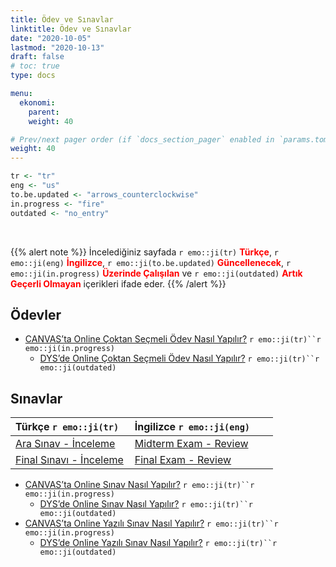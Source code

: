 ```yaml
---
title: Ödev ve Sınavlar
linktitle: Ödev ve Sınavlar
date: "2020-10-05"
lastmod: "2020-10-13"
draft: false
# toc: true
type: docs

menu:
  ekonomi:
    parent: 
    weight: 40

# Prev/next pager order (if `docs_section_pager` enabled in `params.toml`)
weight: 40
---
```


```r
tr <- "tr"
eng <- "us"
to.be.updated <- "arrows_counterclockwise"
in.progress <- "fire"
outdated <- "no_entry"
```

<br>

{{% alert note %}}
İncelediğiniz sayfada `r emo::ji(tr)` <font color="red">**Türkçe**</font>, `r emo::ji(eng)` <font color="red">**İngilizce**</font>, `r emo::ji(to.be.updated)` <font color="red">**Güncellenecek**</font>, `r emo::ji(in.progress)` <font color="red">**Üzerinde Çalışılan**</font> ve `r emo::ji(outdated)` <font color="red">**Artık Geçerli Olmayan**</font> içerikleri ifade eder.
{{% /alert %}}

## Ödevler
- [CANVAS'ta Online Çoktan Seçmeli Ödev Nasıl Yapılır?]() `r emo::ji(tr)``r emo::ji(in.progress)`
    - [DYS'de Online Çoktan Seçmeli Ödev Nasıl Yapılır?](https://www.youtube.com/watch?v=OOqC0JrtOaI&feature=youtu.be) `r emo::ji(tr)``r emo::ji(outdated)`

## Sınavlar
| Türkçe `r emo::ji(tr)` | İngilizce `r emo::ji(eng)` |
| :--------------------- | :------------------------- |
| [Ara Sınav - İnceleme](`r paste0(ekonomi.path, "Ekonomi - Ara Sinav Inceleme (Kara).pdf")`) | [Midterm Exam - Review](`r paste0(economics.path, "Economics - Midterm Exam Review (Kara).pdf")`) |
| [Final Sınavı - İnceleme](`r paste0(ekonomi.path, "Ekonomi - Final Sinavi Inceleme (Kara).pdf")`) | [Final Exam - Review](`r paste0(economics.path, "Economics - Final Exam Review (Kara).pdf")`) |

- [CANVAS'ta Online Sınav Nasıl Yapılır?]() `r emo::ji(tr)``r emo::ji(in.progress)`
    - [DYS'de Online Sınav Nasıl Yapılır?](https://www.youtube.com/watch?v=V_Oyg-WGoK4&feature=youtu.be) `r emo::ji(tr)``r emo::ji(outdated)`
- [CANVAS'ta Online Yazılı Sınav Nasıl Yapılır?]() `r emo::ji(tr)``r emo::ji(in.progress)`
    - [DYS'de Online Yazılı Sınav Nasıl Yapılır?](https://www.youtube.com/watch?v=wsUB6-fTxA8&feature=youtu.be) `r emo::ji(tr)``r emo::ji(outdated)`

